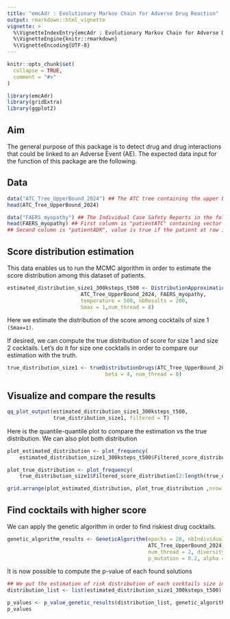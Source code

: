 ```yaml
---
title: "emcAdr : Evolutionary Markov Chain for Adverse Drug Reaction"
output: rmarkdown::html_vignette
vignette: >
  %\VignetteIndexEntry{emcAdr : Evolutionary Markov Chain for Adverse Drug Reaction}
  %\VignetteEngine{knitr::rmarkdown}
  %\VignetteEncoding{UTF-8}
---
```


```r
knitr::opts_chunk$set(
  collapse = TRUE,
  comment = "#>"
)
```

```r
library(emcAdr)
library(gridExtra)
library(ggplot2)
```

## Aim 

The general purpose of this package is to detect drug and drug interactions that could be linked to an Adverse Event (AE). The expected data input for the function of this package are the following. 

## Data 

```r
data("ATC_Tree_UpperBound_2024") ## The ATC tree containing the upper bound
head(ATC_Tree_UpperBound_2024)
```

```r
data("FAERS_myopathy") ## The Individual Case Safety Reports in the following format
head(FAERS_myopathy) ## First column is "patientATC" containing vector of index of drug intake for patient at row i in the ATC tree.
## Second column is "patientADR", value is true if the patient at row i experience the considered AE and false otherwise.
```


## Score distribution estimation

This data enables us to run the MCMC algorithm in order to estimate the score distribution among this dataset of patients.

```r
estimated_distribution_size1_300ksteps_t500 <- DistributionApproximation(10,
                        ATC_Tree_UpperBound_2024, FAERS_myopathy,
                        temperature = 500, nbResults = 200,
                        Smax = 1,num_thread = 8)
```

Here we estimate the distribution of the score among cocktails of size 1 `(Smax=1)`.

If desired, we can compute the true distribution of score for size 1 and size 2 cocktails. Let's do it for size one cocktails in order to compare our estimation with the truth.

```r
true_distribution_size1 <- trueDistributionDrugs(ATC_Tree_UpperBound_2024, FAERS_myopathy,
                                beta = 4, num_thread = 8)
```

## Visualize and compare the results

```r
qq_plot_output(estimated_distribution_size1_300ksteps_t500,
               true_distribution_size1, filtered = T)
```

Here is the quantile-quantile plot to compare the estimation vs the true distribution. We can also plot both distribution 

```r
plot_estimated_distribution <- plot_frequency(
    estimated_distribution_size1_300ksteps_t500$Filtered_score_distribution[2:length(estimated_distribution_size1_300ksteps_t500$Filtered_score_distribution)], binwidth = .3, sqrt = F, xlab = "H(C)") + labs(title = "Estimated distribution of risks among size 1 cocktails") + theme(plot.title = element_text(size=20)) + ylim(c(0,0.35))

plot_true_distribution <- plot_frequency(
    true_distribution_size1$Filtered_score_distribution[2:length(true_distribution_size1$Filtered_score_distribution)], binwidth = .3, xlab = "H(C)") + labs(title = "True Distribution of Risks among size 1 cocktails") + theme(plot.title = element_text(size=20)) + ylim(c(0,0.35))

grid.arrange(plot_estimated_distribution, plot_true_distribution ,nrow = 2)
```

## Find cocktails with higher score 

We can apply the genetic algorithm in order to find riskiest drug cocktails.

```r
genetic_algorithm_results <- GeneticAlgorithm(epochs = 20, nbIndividuals = 100,
                                              ATC_Tree_UpperBound_2024, FAERS_myopathy,
                                              num_thread = 2, diversity = T,
                                              p_mutation = 0.2, alpha = 1.5)
```

It is now possible to compute the p-value of each found solutions

```r
## We put the estimation of risk distribution of each cocktails size in a list
distribution_list <- list(estimated_distribution_size1_300ksteps_t500)

p_values <- p_value_genetic_results(distribution_list, genetic_algorithm_results)
p_values
```